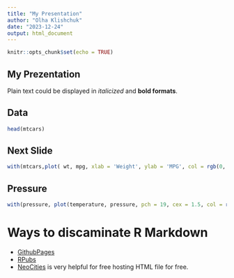 ```yaml
---
title: "My Presentation"
author: "Olha Klishchuk"
date: "2023-12-24"
output: html_document
---
```


```r
knitr::opts_chunk$set(echo = TRUE)
```

## My Prezentation 

Plain text could be displayed in 
*italicized* and
**bold formats**. 

## Data
```r
head(mtcars)
```

## Next Slide
```r
with(mtcars,plot( wt, mpg, xlab = 'Weight', ylab = 'MPG', col = rgb(0, 0, 250, max= 255, alpha = 65), pch = 19, cex = 2))

```


## Pressure
```r

with(pressure, plot(temperature, pressure, pch = 19, cex = 1.5, col = rgb(0, 250, 0, max = 255, alpha = 65)))
```

# Ways to discaminate R Markdown

- [GithubPages](https://pages.github.com/)
- [RPubs](http://rpubs.com/)
- [NeoCities](https://neocities.org/) is very helpful for free hosting HTML file for free. 

